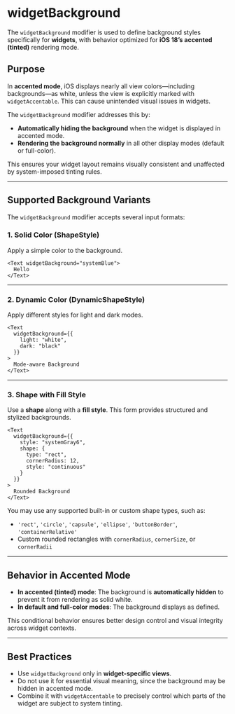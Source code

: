 # widgetBackground 

The `widgetBackground` modifier is used to define background styles specifically for **widgets**, with behavior optimized for **iOS 18’s accented (tinted)** rendering mode.

## Purpose

In **accented mode**, iOS displays nearly all view colors—including backgrounds—as white, unless the view is explicitly marked with `widgetAccentable`. This can cause unintended visual issues in widgets.

The `widgetBackground` modifier addresses this by:

* **Automatically hiding the background** when the widget is displayed in accented mode.
* **Rendering the background normally** in all other display modes (default or full-color).

This ensures your widget layout remains visually consistent and unaffected by system-imposed tinting rules.

---

## Supported Background Variants

The `widgetBackground` modifier accepts several input formats:

### 1. **Solid Color (ShapeStyle)**

Apply a simple color to the background.

```tsx
<Text widgetBackground="systemBlue">
  Hello
</Text>
```

---

### 2. **Dynamic Color (DynamicShapeStyle)**

Apply different styles for light and dark modes.

```tsx
<Text
  widgetBackground={{
    light: "white",
    dark: "black"
  }}
>
  Mode-aware Background
</Text>
```

---

### 3. **Shape with Fill Style**

Use a **shape** along with a **fill style**. This form provides structured and stylized backgrounds.

```tsx
<Text
  widgetBackground={{
    style: "systemGray6",
    shape: {
      type: "rect",
      cornerRadius: 12,
      style: "continuous"
    }
  }}
>
  Rounded Background
</Text>
```

You may use any supported built-in or custom shape types, such as:

* `'rect'`, `'circle'`, `'capsule'`, `'ellipse'`, `'buttonBorder'`, `'containerRelative'`
* Custom rounded rectangles with `cornerRadius`, `cornerSize`, or `cornerRadii`

---

## Behavior in Accented Mode

* **In accented (tinted) mode**: The background is **automatically hidden** to prevent it from rendering as solid white.
* **In default and full-color modes**: The background displays as defined.

This conditional behavior ensures better design control and visual integrity across widget contexts.

---

## Best Practices

* Use `widgetBackground` only in **widget-specific views**.
* Do not use it for essential visual meaning, since the background may be hidden in accented mode.
* Combine it with `widgetAccentable` to precisely control which parts of the widget are subject to system tinting.
